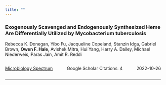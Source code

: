 ```yaml
---
title: ""
---
```

### Exogenously Scavenged and Endogenously Synthesized Heme Are Differentially Utilized by Mycobacterium tuberculosis
Rebecca K. Donegan, Yibo Fu, Jacqueline Copeland, Stanzin Idga, Gabriel Brown, **Owen F. Hale**, Avishek Mitra, Hui Yang, Harry A. Dailey, Michael Niederweis, Paras Jain, Amit R. Reddi

<div style="display: flex; justify-content: space-between;">
  <p >[Microbiology Spectrum](http://dx.doi.org/10.1128/spectrum.03604-22)</p>
  <p >Google Scholar Citations: 4</p>
  <p >2022-10-26</p>
  </div>***
